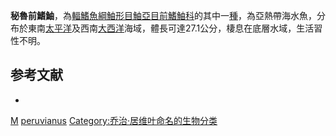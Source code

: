 {{Speciesbox
| taxon = Congiopodus peruvianus
| binomial_authority = [[Cuvier|Cuvier]], 1829
| status = NE
| status_system = IUCN3.1
| synonyms = *''Agriopus peruvianus'', <small>Cuvier, 1829</small>
*''Agriopus hispidus'', <small>Jenyns, 1840</small>
}}
'''秘魯前鰭鮋'''，為[[輻鰭魚綱|輻鰭魚綱]][[鮋形目|鮋形目]][[鮋亞目|鮋亞目]][[前鰭鮋科|前鰭鮋科]]的其中一[[種|種]]，為亞熱帶海水魚，分布於東南[[太平洋|太平洋]]及西南[[大西洋|大西洋]]海域，體長可達27.1公分，棲息在底層水域，生活習性不明。

==参考文献==
*{{FishBase_species|genus=Congiopodus|species=peruvianus|year=2014|month=6}}

{{Taxonbar}}

[[Category:1829年描述的鱼类|M]]
[[Category:前鰭鮋屬|peruvianus]]
[[Category:乔治·居维叶命名的生物分类|Category:乔治·居维叶命名的生物分类]]


{{鮋形目小作品}}